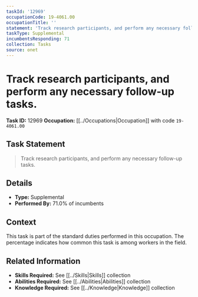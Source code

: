 ```yaml
---
taskId: '12969'
occupationCode: 19-4061.00
occupationTitle: ''
statement: 'Track research participants, and perform any necessary follow-up tasks.'
taskType: Supplemental
incumbentsResponding: 71
collection: Tasks
source: onet
---
```

# Track research participants, and perform any necessary follow-up tasks.

**Task ID:** 12969
**Occupation:** [[../Occupations|Occupation]] with code `19-4061.00`

## Task Statement

> Track research participants, and perform any necessary follow-up tasks.

## Details

- **Type:** Supplemental
- **Performed By:** 71.0% of incumbents

## Context

This task is part of the standard duties performed in this occupation. The percentage indicates how common this task is among workers in the field.

## Related Information

- **Skills Required:** See [[../Skills|Skills]] collection
- **Abilities Required:** See [[../Abilities|Abilities]] collection
- **Knowledge Required:** See [[../Knowledge|Knowledge]] collection
